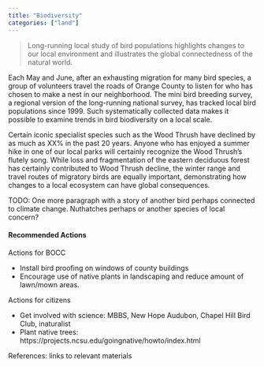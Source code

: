 ```yaml
---
title: "Biodiversity"
categories: ["land"]
---
```


> Long-running local study of bird populations highlights changes to our local environment and illustrates the global connectedness of the natural world.

Each May and June, after an exhausting migration for many bird species, a group of volunteers travel the roads of Orange County to listen for who has chosen to make a nest in our neighborhood. The mini bird breeding survey, a regional version of the long-running national survey, has tracked local bird populations since 1999. Such systematically collected data makes it possible to examine trends in bird biodiversity on a local scale.

Certain iconic specialist species such as the Wood Thrush have declined by as much as XX% in the past 20 years. Anyone who has enjoyed a summer hike in one of our local parks will certainly recognize the Wood Thrush’s flutely song. While loss and fragmentation of the eastern deciduous forest has certainly contributed to Wood Thrush decline, the winter range and travel routes of migratory birds are equally important, demonstrating how changes to a local ecosystem can have global consequences.

TODO: One more paragraph with a story of another bird perhaps connected to climate change. Nuthatches perhaps or another species of local concern?


#### Recommended Actions

Actions for BOCC

* Install bird proofing on windows of county buildings
* Encourage use of native plants in landscaping and reduce amount of lawn/mown areas.

Actions for citizens

* Get involved with science: MBBS, New Hope Audubon, Chapel Hill Bird Club, inaturalist
* Plant native trees: https://projects.ncsu.edu/goingnative/howto/index.html


References: links to relevant materials